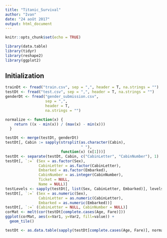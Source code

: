```yaml
---
title: "Titanic_Survival"
author: "Ivan"
date: "24 août 2017"
output: html_document
---
```


```r
knitr::opts_chunk$set(echo = TRUE)
```

```r
library(data.table)
library(tidyr)
library(reshape2)
library(ggplot2)
```
## Initialization
```r
trainDt <- fread("train.csv", sep = ",", header = T, na.strings = "")
testDt <- fread("test.csv", sep = ",", header = T, na.strings = "")
genderDt <- fread("gender_submission.csv",
                  sep = ",",
                  header = T,
                  na.strings = "")
```

```r
normalize <- function(x) {
    return ((x - min(x)) / (max(x) - min(x)))
  }
```

```r
testDt <- merge(testDt, genderDt)
testDt[, Cabin := sapply(strsplit(as.character(Cabin),
                                  " "),
                         function(x) (x[1]))]
testDt <- separate(testDt, Cabin, c("CabinLetter", "CabinNumber"), 1)
testDt[, `:=` (Sex = as.factor(Sex),
               CabinLetter = as.factor(CabinLetter),
               Embarked = as.factor(Embarked),
               CabinNumber = as.integer(CabinNumber),
               Ticket = NULL,
               Name = NULL)]
testLevels <- sapply(testDt[, list(Sex, CabinLetter, Embarked)], levels)
testDt[, `:=` (Sex = as.numeric(Sex),
               CabinLetter = as.numeric(CabinLetter),
               Embarked = as.numeric(Embarked))]
testDt[, `:=` (CabinLetter = NULL, CabinNumber = NULL)]
corMat <- melt(cor(testDt[complete.cases(Age, Fare)]))
ggplot(corMat, aes(x=Var1, y=Var2, fill=value)) + 
  geom_tile()
```

```r
testDt <- as.data.table(sapply(testDt[complete.cases(Age, Fare)], normalize))

```